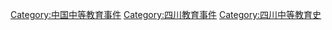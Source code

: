 [[Category:中国中等教育事件|Category:中国中等教育事件]]
[[Category:四川教育事件|Category:四川教育事件]]
[[Category:四川中等教育史|Category:四川中等教育史]]